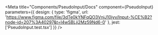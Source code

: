 
<Meta
  title="Components/PseudoInput/Docs"
  component={PseudoInput}
  parameters={{
    design: {
      type: 'figma',
      url: 'https://www.figma.com/file/3dTe0kYNFqQO3VnjJ10jyv/Input-%CE%B2?node-id=207%3A40297&t=l4wSBLji2Mz59Nd6-0'
    },
    jest: ['PseudoInput.test.tsx']
  }}
/>

<Stories />
